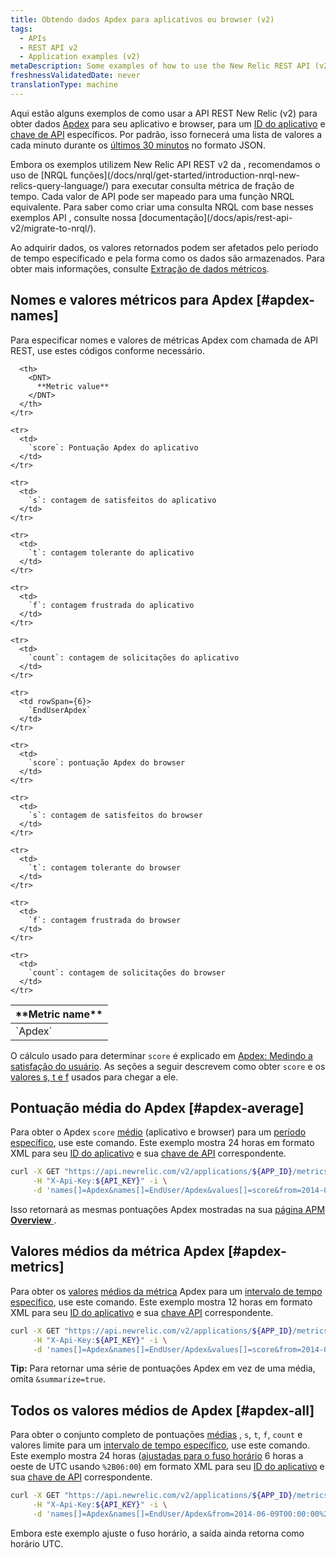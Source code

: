 ```yaml
---
title: Obtendo dados Apdex para aplicativos ou browser (v2)
tags:
  - APIs
  - REST API v2
  - Application examples (v2)
metaDescription: Some examples of how to use the New Relic REST API (v2) to get Apdex information for your app and browser.
freshnessValidatedDate: never
translationType: machine
---
```


Aqui estão alguns exemplos de como usar a API REST New Relic (v2) para obter dados [Apdex](/docs/apm/new-relic-apm/apdex/apdex-measuring-user-satisfaction) para seu aplicativo e browser, para um [ID do aplicativo](/docs/apm/apis/requirements/identification-code) e [chave de API](/docs/apis/rest-api-v2/requirements/rest-api-key#viewing) específicos. Por padrão, isso fornecerá uma lista de valores a cada minuto durante os [últimos 30 minutos](/docs/apm/apis/api-v2-examples/specifying-time-range-v2) no formato JSON.

<Callout variant="important">
  Embora os exemplos utilizem New Relic API REST v2 da , recomendamos o uso de [NRQL funções](/docs/nrql/get-started/introduction-nrql-new-relics-query-language/) para executar consulta métrica de fração de tempo. Cada valor de API pode ser mapeado para uma função NRQL equivalente. Para saber como criar uma consulta NRQL com base nesses exemplos API , consulte nossa [documentação](/docs/apis/rest-api-v2/migrate-to-nrql/).
</Callout>

Ao adquirir dados, os valores retornados podem ser afetados pelo período de tempo especificado e pela forma como os dados são armazenados. Para obter mais informações, consulte [Extração de dados métricos](/docs/apis/extracting-metric-data).

## Nomes e valores métricos para Apdex [#apdex-names]

Para especificar nomes e valores de métricas Apdex com chamada de API REST, use estes códigos conforme necessário.

<table>
  <thead>
    <tr>
      <th width={150}>
        <DNT>
          **Metric name**
        </DNT>
      </th>

      <th>
        <DNT>
          **Metric value**
        </DNT>
      </th>
    </tr>
  </thead>

  <tbody>
    <tr>
      <td rowSpan={6}>
        `Apdex`
      </td>
    </tr>

    <tr>
      <td>
        `score`: Pontuação Apdex do aplicativo
      </td>
    </tr>

    <tr>
      <td>
        `s`: contagem de satisfeitos do aplicativo
      </td>
    </tr>

    <tr>
      <td>
        `t`: contagem tolerante do aplicativo
      </td>
    </tr>

    <tr>
      <td>
        `f`: contagem frustrada do aplicativo
      </td>
    </tr>

    <tr>
      <td>
        `count`: contagem de solicitações do aplicativo
      </td>
    </tr>

    <tr>
      <td rowSpan={6}>
        `EndUserApdex`
      </td>
    </tr>

    <tr>
      <td>
        `score`: pontuação Apdex do browser
      </td>
    </tr>

    <tr>
      <td>
        `s`: contagem de satisfeitos do browser
      </td>
    </tr>

    <tr>
      <td>
        `t`: contagem tolerante do browser
      </td>
    </tr>

    <tr>
      <td>
        `f`: contagem frustrada do browser
      </td>
    </tr>

    <tr>
      <td>
        `count`: contagem de solicitações do browser
      </td>
    </tr>
  </tbody>
</table>

O cálculo usado para determinar `score` é explicado em [Apdex: Medindo a satisfação do usuário](/docs/apm/new-relic-apm/apdex/apdex-measuring-user-satisfaction). As seções a seguir descrevem como obter `score` e os [valores s, t e f](#apdex-all) usados para chegar a ele.

## Pontuação média do Apdex [#apdex-average]

Para obter o Apdex `score` [médio](/docs/apm/apis/requirements/calculating-average-metric-values-summarize) (aplicativo e browser) para um [período específico](/docs/apm/apis/api-v2-examples/specifying-time-range-v2), use este comando. Este exemplo mostra 24 horas em formato XML para seu [ID do aplicativo](/docs/apm/apis/requirements/identification-code) e sua [chave de API](/docs/apis/rest-api-v2/requirements/rest-api-key#viewing) correspondente.

```bash
curl -X GET "https://api.newrelic.com/v2/applications/${APP_ID}/metrics/data.xml" \
     -H "X-Api-Key:${API_KEY}" -i \
     -d 'names[]=Apdex&names[]=EndUser/Apdex&values[]=score&from=2014-01-01T00:00:00+00:00&to=2014-01-02T00:00:00+00:00&summarize=true'
```

Isso retornará as mesmas pontuações Apdex mostradas na sua [página APM <DNT>**Overview**</DNT> ](/docs/apm/applications-menu/monitoring/applications-overview-dashboard).

## Valores médios da métrica Apdex [#apdex-metrics]

Para obter os [valores](/docs/apm/apis/requirements/extracting-metric-data) [médios da métrica](/docs/apm/apis/requirements/calculating-average-metric-values-summarize) Apdex para um [intervalo de tempo específico](/docs/apm/apis/api-v2-examples/specifying-time-range-api-v2), use este comando. Este exemplo mostra 12 horas em formato XML para seu [ID do aplicativo](/docs/apm/apis/requirements/identification-code) e sua [chave API](/docs/apis/rest-api-v2/requirements/rest-api-key#viewing) correspondente.

```bash
curl -X GET "https://api.newrelic.com/v2/applications/${APP_ID}/metrics/data.xml" \
     -H "X-Api-Key:${API_KEY}" -i \
     -d 'names[]=Apdex&names[]=EndUser/Apdex&values[]=score&from=2014-06-09T00:00:00+00:00&to=2014-06-09T12:00:00+00:00&summarize=true'
```

<DNT>**Tip:**</DNT> Para retornar uma série de pontuações Apdex em vez de uma média, omita `&summarize=true`.

## Todos os valores médios de Apdex [#apdex-all]

Para obter o conjunto completo de pontuações [médias](/docs/apm/apis/requirements/calculating-average-metric-values-summarize) , `s`, `t`, `f`, `count` e valores limite para um [intervalo de tempo específico](/docs/apm/apis/api-v2-examples/specifying-time-range-api-v2), use este comando. Este exemplo mostra 24 horas ([ajustadas para o fuso horário](/docs/apm/apis/requirements/specifying-time-range-api-v2#utc) 6 horas a oeste de UTC usando `%2B06:00`) em formato XML para seu [ID do aplicativo](/docs/apm/apis/requirements/identification-code) e sua [chave de API](/docs/apis/rest-api-v2/requirements/rest-api-key#viewing) correspondente.

```bash
curl -X GET "https://api.newrelic.com/v2/applications/${APP_ID}/metrics/data.xml" \
     -H "X-Api-Key:${API_KEY}" -i \
     -d 'names[]=Apdex&names[]=EndUser/Apdex&from=2014-06-09T00:00:00%2B06:00&to=2014-06-10T00:00:00%2B06:00&summarize=true'
```

<Callout variant="tip">
  Embora este exemplo ajuste o fuso horário, a saída ainda retorna como horário UTC.
</Callout>